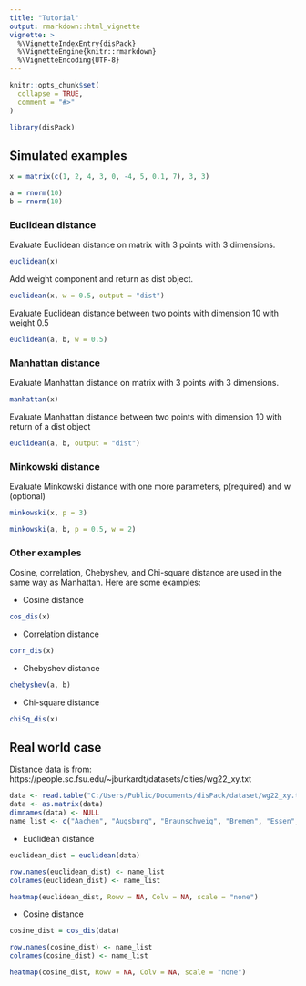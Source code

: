 ```yaml
---
title: "Tutorial"
output: rmarkdown::html_vignette
vignette: >
  %\VignetteIndexEntry{disPack}
  %\VignetteEngine{knitr::rmarkdown}
  %\VignetteEncoding{UTF-8}
---
```


```r
knitr::opts_chunk$set(
  collapse = TRUE,
  comment = "#>"
)
```

```r
library(disPack)
```

## Simulated examples
```r
x = matrix(c(1, 2, 4, 3, 0, -4, 5, 0.1, 7), 3, 3)

a = rnorm(10)
b = rnorm(10)
```


### Euclidean distance
Evaluate Euclidean distance on matrix with 3 points with 3 dimensions.
```r
euclidean(x)
```
Add weight component and return as dist object. 
```r
euclidean(x, w = 0.5, output = "dist")
```
Evaluate Euclidean distance between two points with dimension 10 with weight 0.5
```r
euclidean(a, b, w = 0.5)
```

### Manhattan distance

Evaluate Manhattan distance on matrix with 3 points with 3 dimensions.
```r
manhattan(x)
```
Evaluate Manhattan distance between two points with dimension 10 with return of a dist object
```r
euclidean(a, b, output = "dist")
```
### Minkowski distance 
Evaluate Minkowski distance with one more parameters, p(required) and w (optional)
```r
minkowski(x, p = 3)
```
```r
minkowski(a, b, p = 0.5, w = 2)
```

### Other examples
Cosine, correlation, Chebyshev, and Chi-square distance are used in the same way as Manhattan. 
Here are some examples:

* Cosine distance
```r
cos_dis(x)
```
* Correlation distance
```r
corr_dis(x)
```
* Chebyshev distance
```r
chebyshev(a, b)
```
* Chi-square distance
```r
chiSq_dis(x)
```


## Real world case
Distance data is from: https://people.sc.fsu.edu/~jburkardt/datasets/cities/wg22_xy.txt
```r
data <- read.table("C:/Users/Public/Documents/disPack/dataset/wg22_xy.txt", quote="\"")
data <- as.matrix(data)
dimnames(data) <- NULL
name_list <- c("Aachen", "Augsburg", "Braunschweig", "Bremen", "Essen", "Freiburg", "Hamburg", "Hof", "Karlsruhe", "Kassel", "Kiel", "Koeln", "Mannheim", "Muenchen", "Nuernberg", "Passau", "Regensburg", "Saarbruecken", "Wuerzburg", "Bielefeld", "Luebeck","Muenster")
```

* Euclidean distance
```r
euclidean_dist = euclidean(data)
```

```r
row.names(euclidean_dist) <- name_list
colnames(euclidean_dist) <- name_list
```

```r
heatmap(euclidean_dist, Rowv = NA, Colv = NA, scale = "none")
```

* Cosine distance 
```r
cosine_dist = cos_dis(data)
```

```r
row.names(cosine_dist) <- name_list
colnames(cosine_dist) <- name_list
```


```r
heatmap(cosine_dist, Rowv = NA, Colv = NA, scale = "none")
```
